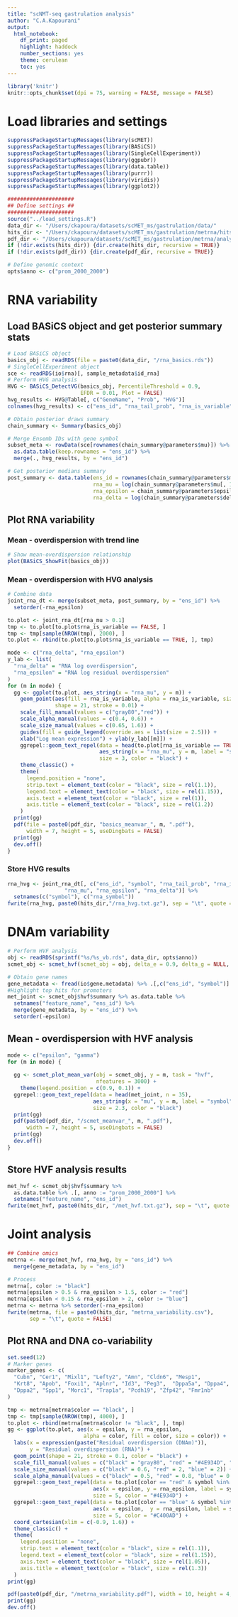```yaml
---
title: "scNMT-seq gastrulation analysis"
author: "C.A.Kapourani"
output: 
  html_notebook:
    df_print: paged
    highlight: haddock
    number_sections: yes
    theme: cerulean
    toc: yes
---
```


```r
library('knitr')
knitr::opts_chunk$set(dpi = 75, warning = FALSE, message = FALSE)
```

# Load libraries and settings
```r
suppressPackageStartupMessages(library(scMET))
suppressPackageStartupMessages(library(BASiCS))
suppressPackageStartupMessages(library(SingleCellExperiment))
suppressPackageStartupMessages(library(ggpubr))
suppressPackageStartupMessages(library(data.table))
suppressPackageStartupMessages(library(purrr))
suppressPackageStartupMessages(library(viridis))
suppressPackageStartupMessages(library(ggplot2))

#####################
## Define settings ##
#####################
source("../load_settings.R")
data_dir <- "/Users/ckapoura/datasets/scMET_ms/gastrulation/data/"
hits_dir <- "/Users/ckapoura/datasets/scMET_ms/gastrulation/metrna/hits/"
pdf_dir <- "/Users/ckapoura/datasets/scMET_ms/gastrulation/metrna/analysis/"
if (!dir.exists(hits_dir)) {dir.create(hits_dir, recursive = TRUE)}
if (!dir.exists(pdf_dir)) {dir.create(pdf_dir, recursive = TRUE)}

# Define genomic context
opts$anno <- c("prom_2000_2000")
```

# RNA variability
## Load BASiCS object and get posterior summary stats
```r
# Load BASiCS object
basics_obj <- readRDS(file = paste0(data_dir, "/rna_basics.rds"))
# SingleCellExperiment object
sce <- readRDS(io$rna)[, sample_metadata$id_rna]
# Perform HVG analysis
HVG <- BASiCS_DetectVG(basics_obj, PercentileThreshold = 0.9,
                       EFDR = 0.01, Plot = FALSE)
hvg_results <- HVG@Table[, c("GeneName", "Prob", "HVG")]
colnames(hvg_results) <- c("ens_id", "rna_tail_prob", "rna_is_variable")

# Obtain posterior draws summary
chain_summary <- Summary(basics_obj)

# Merge Ensemb IDs with gene symbol
subset_meta <- rowData(sce[rownames(chain_summary@parameters$mu)]) %>%
  as.data.table(keep.rownames = "ens_id") %>%
  merge(., hvg_results, by = "ens_id")

# Get posterior medians summary
post_summary <- data.table(ens_id = rownames(chain_summary@parameters$mu),
                           rna_mu = log(chain_summary@parameters$mu[, 1]),
                           rna_epsilon = chain_summary@parameters$epsilon[, 1],
                           rna_delta = log(chain_summary@parameters$delta[, 1]) )
```

## Plot RNA variability
### Mean - overdispersion with trend line
```r
# Show mean-overdispersion relationship
plot(BASiCS_ShowFit(basics_obj))
```

### Mean - overdispersion with HVG analysis
```r
# Combine data 
joint_rna_dt <- merge(subset_meta, post_summary, by = "ens_id") %>%
  setorder(-rna_epsilon)

to.plot <- joint_rna_dt[rna_mu > 0.1]
tmp <- to.plot[to.plot$rna_is_variable == FALSE, ]
tmp <- tmp[sample(NROW(tmp), 2000), ]
to.plot <- rbind(to.plot[to.plot$rna_is_variable == TRUE, ], tmp)

mode <- c("rna_delta", "rna_epsilon") 
y_lab <- list(
  "rna_delta" = "RNA log overdispersion",
  "rna_epsilon" = "RNA log residual overdispersion"
)
for (m in mode) {
  gg <- ggplot(to.plot, aes_string(x = "rna_mu", y = m)) +
    geom_point(aes(fill = rna_is_variable, alpha = rna_is_variable, size = rna_is_variable),
               shape = 21, stroke = 0.01) +
    scale_fill_manual(values = c("gray80","red")) +
    scale_alpha_manual(values = c(0.4, 0.6)) +
    scale_size_manual(values = c(0.65, 1.6)) +
    guides(fill = guide_legend(override.aes = list(size = 2.5))) +
    xlab("Log mean expression") + ylab(y_lab[[m]]) +
    ggrepel::geom_text_repel(data = head(to.plot[rna_is_variable == TRUE], n = 20),
                             aes_string(x = "rna_mu", y = m, label = "symbol"),
                             size = 3, color = "black") +
    theme_classic() +
    theme(
      legend.position = "none",
      strip.text = element_text(color = "black", size = rel(1.1)),
      legend.text = element_text(color = "black", size = rel(1.15)),
      axis.text = element_text(color = "black", size = rel(1)),
      axis.title = element_text(color = "black", size = rel(1.2))
    )
  print(gg)
  pdf(file = paste0(pdf_dir, "basics_meanvar_", m, ".pdf"), 
      width = 7, height = 5, useDingbats = FALSE)
  print(gg)
  dev.off()
}
```

### Store HVG results
```r
rna_hvg <- joint_rna_dt[, c("ens_id", "symbol", "rna_tail_prob", "rna_is_variable",
                  "rna_mu", "rna_epsilon", "rna_delta")] %>%
  setnames(c("symbol"), c("rna_symbol"))
fwrite(rna_hvg, paste0(hits_dir,"/rna_hvg.txt.gz"), sep = "\t", quote = FALSE)
```


# DNAm variability
```r
# Perform HVF analysis
obj <- readRDS(sprintf("%s/%s_vb.rds", data_dir, opts$anno))
scmet_obj <- scmet_hvf(scmet_obj = obj, delta_e = 0.9, delta_g = NULL, efdr = 0.1)

# Obtain gene names
gene_metadata <- fread(io$gene.metadata) %>% .[,c("ens_id", "symbol")]
#Highlight top hits for promoters
met_joint <- scmet_obj$hvf$summary %>% as.data.table %>%
  setnames("feature_name", "ens_id") %>%
  merge(gene_metadata, by = "ens_id") %>%
  setorder(-epsilon)
```


## Mean - overdispersion with HVF analysis
```r
mode <- c("epsilon", "gamma")
for (m in mode) {
  
  gg <- scmet_plot_mean_var(obj = scmet_obj, y = m, task = "hvf",
                            nfeatures = 3000) +
    theme(legend.position = c(0.9, 0.1)) +
  ggrepel::geom_text_repel(data = head(met_joint, n = 35),
                           aes_string(x = "mu", y = m, label = "symbol"),
                           size = 2.3, color = "black")
  print(gg)
  pdf(paste0(pdf_dir, "/scmet_meanvar_", m, ".pdf"),
      width = 7, height = 5, useDingbats = FALSE)
  print(gg)
  dev.off()
}
```


## Store HVF analysis results
```r
met_hvf <- scmet_obj$hvf$summary %>%
  as.data.table %>% .[, anno := "prom_2000_2000"] %>%
  setnames("feature_name", "ens_id")
fwrite(met_hvf, paste0(hits_dir, "/met_hvf.txt.gz"), sep = "\t", quote = FALSE)
```

# Joint analysis
```r
## Combine omics
metrna <- merge(met_hvf, rna_hvg, by = "ens_id") %>% 
  merge(gene_metadata, by = "ens_id")

# Process
metrna[, color := "black"]
metrna[epsilon > 0.5 & rna_epsilon > 1.5, color := "red"]
metrna[epsilon < 0.15 & rna_epsilon > 2, color := "blue"]
metrna <- metrna %>% setorder(-rna_epsilon)
fwrite(metrna, file = paste0(hits_dir, "metrna_variability.csv"), 
       sep = "\t", quote = FALSE)
```


## Plot RNA and DNA co-variability
```r
set.seed(12)
# Marker genes
marker_genes <- c(
  "Cubn", "Cer1", "Mixl1", "Lefty2", "Amn", "Cldn6", "Mesp1",
  "Krt8", "Apob", "Foxi1", "Aplnr", "Id3", "Peg3",  "Dppa5a", "Dppa4",
  "Dppa2", "Spp1", "Morc1", "Trap1a", "Pcdh19", "Zfp42", "Fmr1nb"
)

tmp <- metrna[metrna$color == "black", ]
tmp <- tmp[sample(NROW(tmp), 4000), ]
to.plot <- rbind(metrna[metrna$color != "black", ], tmp)
gg <- ggplot(to.plot, aes(x = epsilon, y = rna_epsilon, 
                        alpha = color, fill = color, size = color)) +
  labs(x = expression(paste("Residual overdispersion (DNAm)")),
       y = "Residual overdispersion (RNA)") +
  geom_point(shape = 21, stroke = 0.1, color = "black") +
  scale_fill_manual(values = c("black" = "gray80", "red" = "#4E934D", "blue" = "#C400AD")) +
  scale_size_manual(values = c("black" = 0.6, "red" = 2, "blue" = 2)) +
  scale_alpha_manual(values = c("black" = 0.5, "red" = 0.8, "blue" = 0.8)) +
  ggrepel::geom_text_repel(data = to.plot[color == "red" & symbol %in% marker_genes],
                           aes(x = epsilon, y = rna_epsilon, label = symbol),
                           size = 5, color = "#4E934D") +
  ggrepel::geom_text_repel(data = to.plot[color == "blue" & symbol %in% marker_genes],
                           aes(x = epsilon,  y = rna_epsilon, label = symbol),
                           size = 5, color = "#C400AD") +
  coord_cartesian(xlim = c(-0.9, 1.6)) +
  theme_classic() +
  theme(
    legend.position = "none",
    strip.text = element_text(color = "black", size = rel(1.1)),
    legend.text = element_text(color = "black", size = rel(1.15)),
    axis.text = element_text(color = "black", size = rel(1.05)),
    axis.title = element_text(color = "black", size = rel(1.3))
  )
print(gg)

pdf(paste0(pdf_dir, "/metrna_variability.pdf"), width = 10, height = 4, useDingbats = FALSE)
print(gg)
dev.off()
```





